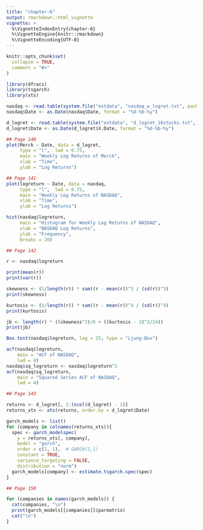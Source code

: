 ```yaml
---
title: "chapter-6"
output: rmarkdown::html_vignette
vignette: >
  %\VignetteIndexEntry{chapter-6}
  %\VignetteEngine{knitr::rmarkdown}
  %\VignetteEncoding{UTF-8}
---
```


```r
knitr::opts_chunk$set(
  collapse = TRUE,
  comment = "#>"
)
```

```r
library(dfracs)
library(tsgarch)
library(xts)
```

```r
nasdaq <- read.table(system.file("extdata", "nasdaq_w_logret.txt", package = "dfracs"), header = TRUE)
nasdaq$Date <- as.Date(nasdaq$Date, format = "%d-%b-%y")

d_logret <- read.table(system.file("extdata", "d_logret_16stocks.txt", package = "dfracs"), header = TRUE)
d_logret$Date <- as.Date(d_logret$X.Date, format = "%d-%b-%y")

## Page 140
plot(Merck ~ Date, data = d_logret, 
     type = "l",  lwd = 0.75,
     main = "Weekly Log Returns of Merck",
     xlab = "Time",
     ylab = "Log Returns")

## Page 141
plot(logreturn ~ Date, data = nasdaq, 
     type = "l",  lwd = 0.75,
     main = "Weekly Log Returns of NASDAQ",
     xlab = "Time",
     ylab = "Log Returns")

hist(nasdaq$logreturn, 
     main = "Histogram for Weekly Log Returns of NASDAQ", 
     xlab = "NASDAQ Log Returns", 
     ylab = "Frequency",
     breaks = 20)

## Page 142

r <- nasdaq$logreturn

print(mean(r)) 
print(var(r)) 

skewness <- (1/length(r)) * sum((r - mean(r))^3 / (sd(r))^3)
print(skewness) 

kurtosis <- (1/length(r)) * sum((r - mean(r))^4 / (sd(r))^4)
print(kurtosis) 

jb <- length(r) * ((skewness^2)/6 + ((kurtosis - 3)^2/24))
print(jb) 

Box.test(nasdaq$logreturn, lag = 25, type = "Ljung-Box") 

acf(nasdaq$logreturn,
    main = "ACF of NASDAQ", 
    lwd = 4)
nasdaq$sq_logreturn <- nasdaq$logreturn^2
acf(nasdaq$sq_logreturn, 
    main = "Squared Series ACF of NASDAQ", 
    lwd = 4)

## Page 143

returns <- d_logret[, 2:(ncol(d_logret) - 1)]
returns_xts <- xts(returns, order.by = d_logret$Date)

garch_models <- list()
for (company in colnames(returns_xts)){
  spec <- garch_modelspec(
    y = returns_xts[, company],
    model = "garch",
    order = c(1, 1),  # GARCH(1,1)
    constant = TRUE,
    variance_targeting = FALSE,
    distribution = "norm")
  garch_models[company] <- estimate.tsgarch.spec(spec)
}

## Page 150

for (companies in names(garch_models)) {
  cat(companies, "\n")
  print(garch_models[[companies]]$parmatrix)
  cat("\n")
}
```

